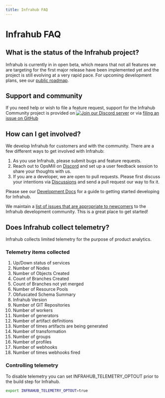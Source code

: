 ```yaml
---
title: Infrahub FAQ
---
```


# Infrahub FAQ

## What is the status of the Infrahub project?

Infrahub is currently in in open beta, which means that not all features we are targeting for the first major release have been implemented yet and the project is still evolving at a very rapid pace. For upcoming development plans, see our [public roadmap](https://opsmill.atlassian.net/jira/discovery/share/views/7e5d4ab1-63d7-405e-b453-ad50cd9d5b71).

## Support and community

If you need help or wish to file a feature request, support for the Infrahub Community project is provided on [![Join our Discord server](https://img.shields.io/badge/Discord-7289DA?logo=discord&logoColor=white)](https://discord.gg/jXMRp9hXSX) or via [filing an issue on GitHub](https://github.com/opsmill/infrahub/issues)

## How can I get involved?

We develop Infrahub for customers and with the community. There are a few different ways to get involved with Infrahub:

1. As you use Infrahub, please submit bugs and feature requests.
2. Reach out to OpsMill on [Discord](https://discord.gg/jXMRp9hXSX) and set up a user feedback session to share your thoughts with us.
3. If you are a developer, we are open to pull requests. Please first discuss your intentions via [Discussions](https://github.com/opsmill/infrahub/discussions) and send a pull request our way to fix it.

Please see our [Development Docs](https://docs.infrahub.app/development/) for a guide to getting started developing for Infrahub.

We maintain a [list of issues that are appropriate to newcomers](https://github.com/opsmill/infrahub/issues?q=is:open+is:issue+label:type/newcomers) to the Infrahub development community. This is a great place to get started!

## Does Infrahub collect telemetry?

Infrahub collects limited telemetry for the purpose of product analytics.

### Telemetry items collected

1. Up/Down status of services
2. Number of Nodes
3. Number of Objects Created
4. Count of Branches Created
5. Count of Branches not yet merged
6. Number of Resource Pools
7. Obfuscated Schema Summary
8. Infrahub Version
9. Number of GIT Repositories
10. Number of workers
11. Number of generators
12. Number of artifact definitions
13. Number of times artifacts are being generated
14. Number of transformation
15. Number of groups
16. Number of profiles
17. Number of webhooks
18. Number of times webhooks fired

### Controlling telemetry

To disable telemetry you can set INFRAHUB_TELEMETRY_OPTOUT prior to the build step for Infrahub.

```bash
export INFRAHUB_TELEMETRY_OPTOUT=true
```
